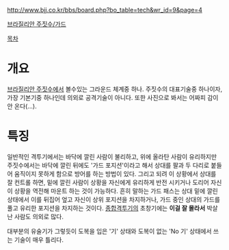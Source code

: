 http://www.bjj.co.kr/bbs/board.php?bo_table=tech&wr_id=9&page=4

[[브라질리안 주짓수/가드]]

[[목차]]
= 개요 =
[[브라질리안 주짓수]]에서 볼수있는 그라운드 체계중 하나. 주짓수의 대표기술중 하나이자, 가장 기본기중 하나인데 의외로 공격기술이 아니다. 또한 사진으로 봐서는 어짜피 감이 안 온다(...).

= 특징 =
일반적인 격투기에서는 바닥에 깔린 사람이 불리하고, 위에 올라탄 사람이 유리하지만 주짓수에서는 바닥에 깔린 뒤에도 '가드 포지션'이라고 해서 상대를 팔과 두 다리로 붙들어 움직이지 못하게 함으로 방어를 하는 방법이 있다. 그리고 되려 이 상황에서 상대를 잘 컨트롤 하면, 밑에 깔린 사람이 상황을 자신에게 유리하게 반전 시키거나 도리어 자신이 상황을 역전해 마운트 하는 것이 가능하다. 흔히 말하는 가드 패스는 상대 밑에 깔린 상태에서 이를 뒤집어 엎고 자신이 상위 포지션을 차지하거나, 가드 중인 상대의 가드를 풀고 유리한 포지션을 차지하는 것이다. [[종합격투기]]의 초창기에는 '''이걸 잘 몰라서''' 박살난 사람도 의외로 많다.

대부분의 유술기가 그렇듯이 도복을 입은 '기' 상태와 도복이 없는 'No 기' 상태에서 쓰는 기술이 매우 틀리다.
